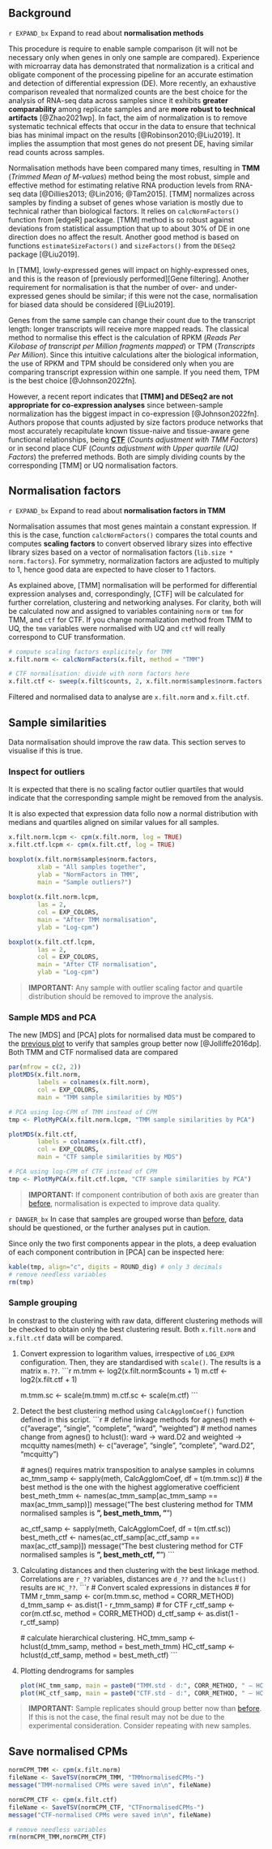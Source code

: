 ## Background {#normBkg}

[START EXPANDIBLE]: #
`r EXPAND_bx` Expand to read about <b>normalisation methods</b></summary>

This procedure is require to enable sample comparison (it will not be necessary only when genes in only one sample are compared). Experience with microarray data has demonstrated that normalization is a critical and obligate component of the processing pipeline for an accurate estimation and detection of differential expression (DE). More recently, an exhaustive comparison revealed that normalized counts are the best choice for the analysis of RNA-seq data across samples since it exhibits **greater comparability** among replicate samples and are **more robust to technical artifacts** [@Zhao2021wp]. In fact, the aim of normalization is to remove systematic technical effects that occur in the data to ensure that technical bias has minimal impact on the results [@Robinson2010;@Liu2019]. It implies the assumption that most genes do not present DE, having similar read counts across samples.


Normalisation methods have been compared many times, resulting in **TMM** (_Trimmed Mean of M-values_) method being the most robust, simple and effective method for estimating relative RNA production levels from RNA-seq data [@Dillies2013; @Lin2016; @Tam2015]. [TMM] normalizes across samples by finding a subset of genes whose variation is mostly due to technical rather than biological factors. It relies on `calcNormFactors()` function from [edgeR] package. [TMM] method is so robust against deviations from statistical assumption that up to about 30% of DE in one direction does no affect the result. Another good method is based on functions `estimateSizeFactors()` and `sizeFactors()` from the `DESeq2` package [@Liu2019]. 


In [TMM], lowly-expressed genes will impact on highly-expressed ones, and this is the reason of [previously performed][Gene filtering]. Another requirement for normalisation is that the number of over- and under-expressed genes should be similar; if this were not the case, normalisation for biased data should be considered [@Liu2019].

Genes from the same sample can change their count due to the transcript length: longer transcripts will receive more mapped reads. The classical method to normalise this effect is the calculation of RPKM (_Reads Per Kilobase of transcript per Million fragments mapped_) or TPM (_Transcripts Per Million_). Since this intuitive calculations alter the biological information, the use of RPKM and TPM should be considered only when you are comparing transcript expression within one sample. If you need them, TPM is the best choice [@Johnson2022fn].

However, a recent report indicates that **[TMM] and DESeq2 are not appropriate for co-expression analyses** since between-sample normalization has the biggest impact in co-expression [@Johnson2022fn]. Authors propose that counts adjusted by size factors produce networks that most accurately recapitulate known tissue-naive and tissue-aware gene functional relationships, being **[CTF](https://github.com/krishnanlab/RNAseq_coexpression)** (_Counts adjustment with TMM Factors_) or in second place CUF (_Counts adjustment with Upper quartile (UQ) Factors_) the preferred methods. Both are simply dividing counts by the corresponding [TMM] or UQ normalisation factors.

</details> 
[END EXPANDIBLE]: #



## Normalisation factors

[START EXPANDIBLE]: #
`r EXPAND_bx` Expand to read about <b>normalisation factors in TMM</b></summary>

Normalisation assumes that most genes maintain a constant expression. If this is the case, function `calcNormFactors()` compares the total counts and computes **scaling factors** to convert observed library sizes into effective library sizes based on a vector of normalisation factors (`lib.size * norm.factors`). For symmetry, normalization factors are adjusted to multiply to 1, hence good data are expected to have closer to 1 factors. 

</details> 
[END EXPANDIBLE]: #

As explained above, [TMM] normalisation will be performed for differential expression analyses and, correspondingly, [CTF] will be calculated for further correlation, clustering and networking analyses. For clarity, both will be calculated now and assigned to variables containing `norm` or `tmm` for TMM, and `ctf` for CTF. If you change normalization method from TMM to UQ, the `tmm` variables were normalised with UQ and `ctf` will really correspond to CUF transformation.

```r
# compute scaling factors explicitely for TMM
x.filt.norm <- calcNormFactors(x.filt, method = "TMM")

# CTF normalisation: divide with norm factors here
x.filt.ctf <- sweep(x.filt$counts, 2, x.filt.norm$samples$norm.factors, "/")
```

Filtered and normalised data to analyse are `x.filt.norm` and `x.filt.ctf`.



## Sample similarities  {.tabset .tabset-fade .tabset-pills}

Data normalisation should improve the raw data. This section serves to visualise if this is true.

### Inspect for outliers {-}

It is expected that there is no scaling factor outlier quartiles that would indicate that the corresponding sample might be removed from the analysis.

It is also expected that expression data follo now a normal distribution with medians and quartiles aligned on similar values for all samples.

```r
x.filt.norm.lcpm <- cpm(x.filt.norm, log = TRUE)
x.filt.ctf.lcpm <- cpm(x.filt.ctf, log = TRUE)

boxplot(x.filt.norm$samples$norm.factors, 
        xlab = "All samples together", 
        ylab = "NormFactors in TMM", 
        main = "Sample outliers?")
        
boxplot(x.filt.norm.lcpm, 
        las = 2, 
        col = EXP_COLORS, 
        main = "After TMM normalisation", 
        ylab = "Log-cpm")

boxplot(x.filt.ctf.lcpm, 
        las = 2, 
        col = EXP_COLORS, 
        main = "After CTF normalisation", 
        ylab = "Log-cpm")
```

> **IMPORTANT:** Any sample with outlier scaling factor and quartile distribution should be removed to improve the analysis.



### Sample MDS and PCA {-}

The new [MDS] and [PCA] plots for normalised data must be compared to the [previous plot](#filterdSizeMDSPCA) to verify that samples group better now [@Jolliffe2016dp]. Both TMM and CTF normalised data are compared


```r
par(mfrow = c(2, 2))
plotMDS(x.filt.norm, 
        labels = colnames(x.filt.norm), 
        col = EXP_COLORS,
        main = "TMM sample similarities by MDS")

# PCA using log-CPM of TMM instead of CPM
tmp <- PlotMyPCA(x.filt.norm.lcpm, "TMM sample similarities by PCA")

plotMDS(x.filt.ctf, 
        labels = colnames(x.filt.ctf), 
        col = EXP_COLORS,
        main = "CTF sample similarities by MDS")

# PCA using log-CPM of CTF instead of CPM
tmp <- PlotMyPCA(x.filt.ctf.lcpm, "CTF sample similarities by PCA")
```

> **IMPORTANT:** If component contribution of both axis are greater than [before](#filterdSizeMDSPCA), normalisation is expected to improve data quality.

`r DANGER_bx`
In case that samples are grouped worse than [before](#filterdSizeMDSPCA), data should be questioned, or the further analyses put in caution.
</div>

Since only the two first components appear in the plots, a deep evaluation of each component contribution in [PCA] can be inspected here:

```r
kable(tmp, align="c", digits = ROUND_dig) # only 3 decimals
# remove needless variables
rm(tmp)
```




### Sample grouping {-}

In constrast to the clustering with raw data, different clustering methods will be checked to obtain only the best clustering result. Both `x.filt.norm` and `x.filt.ctf` data will be compared.

1. Convert expression to logarithm values, irrespective of `LOG_EXPR` configuration. Then, they are standardised with `scale()`. The results is a matrix `m.??`.
    ```r
    m.tmm <- log2(x.filt.norm$counts + 1)
    m.ctf <- log2(x.filt.ctf + 1)
    
    m.tmm.sc <- scale(m.tmm)
    m.ctf.sc <- scale(m.ctf)
    ```

2. Detect the best clustering method using `CalcAgglomCoef()` function defined in this script. 
    ```r
    # define linkage methods for agnes()
    meth <- c("average", "single", "complete", "ward", "weighted")
    # method names change from agnes() to hclust(): ward -> ward.D2 and weighted -> mcquitty
    names(meth) <- c("average", "single", "complete", "ward.D2", "mcquitty")

    # agnes() requires matrix transposition to analyse samples in columns
    ac_tmm_samp <- sapply(meth, CalcAgglomCoef, df = t(m.tmm.sc))
    # the best method is the one with the highest agglomerative coefficient
    best_meth_tmm <- names(ac_tmm_samp[ac_tmm_samp == max(ac_tmm_samp)])
    message("The best clustering method for TMM normalised samples is **", best_meth_tmm, "**")
    
    ac_ctf_samp <- sapply(meth, CalcAgglomCoef, df = t(m.ctf.sc))
    best_meth_ctf <- names(ac_ctf_samp[ac_ctf_samp == max(ac_ctf_samp)])
    message("The best clustering method for CTF normalised samples is **", best_meth_ctf, "**")
    ```

3. Calculating distances and then clustering with the best linkage method. Correlations are `r_??` variables, distances are `d_??` and the `hclust()` results are `HC_??`.
    ```r
    # Convert scaled expressions in distances
    # for TMM
    r_tmm_samp <- cor(m.tmm.sc, method = CORR_METHOD)
    d_tmm_samp <- as.dist(1 - r_tmm_samp)
    # for CTF
    r_ctf_samp <- cor(m.ctf.sc, method = CORR_METHOD)
    d_ctf_samp <- as.dist(1 - r_ctf_samp)
    
    # calculate hierarchical clustering.
    HC_tmm_samp <- hclust(d_tmm_samp, method = best_meth_tmm)
    HC_ctf_samp <- hclust(d_ctf_samp, method = best_meth_ctf)
    ```

4. Plotting dendrograms for samples

    ```r
    plot(HC_tmm_samp, main = paste0("TMM.std - d:", CORR_METHOD, " — HC: ", best_meth_tmm))
    plot(HC_ctf_samp, main = paste0("CTF.std - d:", CORR_METHOD, " — HC: ", best_meth_ctf))
    ```


> **IMPORTANT:** Sample replicates should group better now than [before](#clustering). If this is not the case, the final result may not be due to the experimental consideration. Consider repeating with new samples.



## Save normalised CPMs

```r
normCPM_TMM <- cpm(x.filt.norm)
fileName <- SaveTSV(normCPM_TMM, "TMMnormalisedCPMs-")
message("TMM-normalised CPMs were saved in\n", fileName)

normCPM_CTF <- cpm(x.filt.ctf)
fileName <- SaveTSV(normCPM_CTF, "CTFnormalisedCPMs-")
message("CTF-normalised CPMs were saved in\n", fileName)

# remove needless variables
rm(normCPM_TMM,normCPM_CTF)
```
